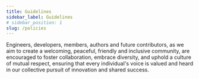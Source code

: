 ```yaml
---
title: Guidelines
sidebar_label: Guidelines
# sidebar_position: 1
slug: /policies
---
```


Engineers, developers, members, authors and future contributors, as we aim to create a welcoming, peaceful, friendly and inclusive community, are encouraged to foster collaboration, embrace diversity, and uphold a culture of mutual respect, ensuring that every individual's voice is valued and heard in our collective pursuit of innovation and shared success.

<!-- 

## Welcome

**Kitiplex** *short* for **Kitimi-Complex** is considered the official hub or organization for the mainterners contributor of **Kitimi Platforms**.

Founded *c* 2019 by group of individuals in the midst of the pandemic at Google. The first project was called **"*scribledible*"** - a knowledge base with search engine optimization built using Python, specifically Django.

 is the official documention site for **some projects**, **demos**, as well as **public announcements**, including **blogs** of **Kitimi Platforms**. Maintained by the **Kitiplex Team** and its contributors. 💥 ⚡️ 💸 


## Website

This website is built using [Docusaurus](https://docusaurus.io/), a modern static website generator. -->